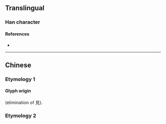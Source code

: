 {{character info/new}}
{{also|親}}
==Translingual==
{{stroke order|strokes=9}}

===Han character===
{{Han char|rn=8|rad=亠|as=07|sn=9|four=0090|canj=YTD|ids=⿱立朩}}

====References====
* {{Han ref|kx=0089.081|dkj=00311|hdz=42707.070|uh=4EB2|ud=20146}}

----

==Chinese==

===Etymology 1===
====Glyph origin====
{{Han simp|親}} (elimination of 見).
{{zh-see|親}}

===Etymology 2===
{{zh-see|辛|v}}